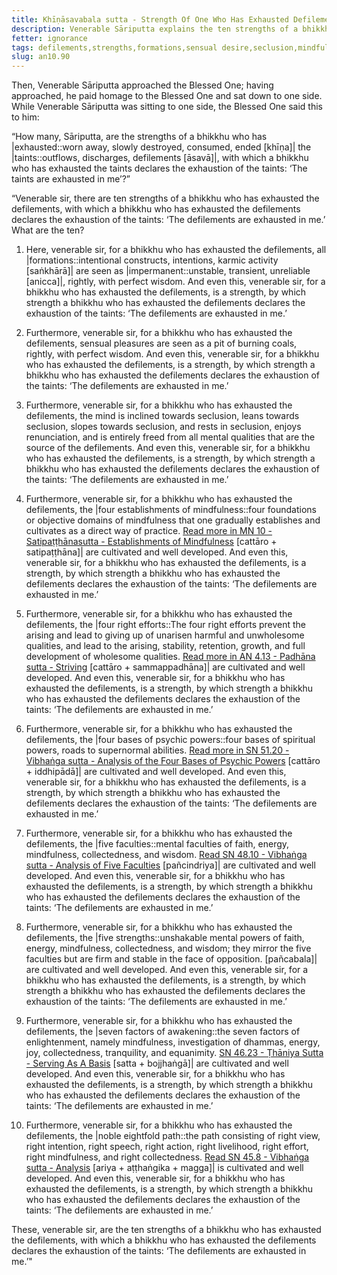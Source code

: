 ```yaml
---
title: Khīṇāsavabala sutta - Strength Of One Who Has Exhausted Defilements
description: Venerable Sāriputta explains the ten strengths of a bhikkhu who has exhausted the defilements.
fetter: ignorance
tags: defilements,strengths,formations,sensual desire,seclusion,mindfulness,right efforts,psychic powers,faculties,strengths,factors of awakening,noble eightfold path,an,an10
slug: an10.90
---
```


Then, Venerable Sāriputta approached the Blessed One; having approached, he paid homage to the Blessed One and sat down to one side. While Venerable Sāriputta was sitting to one side, the Blessed One said this to him:

“How many, Sāriputta, are the strengths of a bhikkhu who has |exhausted::worn away, slowly destroyed, consumed, ended [khīṇa]| the |taints::outflows, discharges, defilements [āsavā]|, with which a bhikkhu who has exhausted the taints declares the exhaustion of the taints: ‘The taints are exhausted in me’?”

“Venerable sir, there are ten strengths of a bhikkhu who has exhausted the defilements, with which a bhikkhu who has exhausted the defilements declares the exhaustion of the taints: ‘The defilements are exhausted in me.’ What are the ten?

1) Here, venerable sir, for a bhikkhu who has exhausted the defilements, all |formations::intentional constructs, intentions, karmic activity [saṅkhārā]| are seen as |impermanent::unstable, transient, unreliable [anicca]|, rightly, with perfect wisdom. And even this, venerable sir, for a bhikkhu who has exhausted the defilements, is a strength, by which strength a bhikkhu who has exhausted the defilements declares the exhaustion of the taints: ‘The defilements are exhausted in me.’

2) Furthermore, venerable sir, for a bhikkhu who has exhausted the defilements, sensual pleasures are seen as a pit of burning coals, rightly, with perfect wisdom. And even this, venerable sir, for a bhikkhu who has exhausted the defilements, is a strength, by which strength a bhikkhu who has exhausted the defilements declares the exhaustion of the taints: ‘The defilements are exhausted in me.’

3) Furthermore, venerable sir, for a bhikkhu who has exhausted the defilements, the mind is inclined towards seclusion, leans towards seclusion, slopes towards seclusion, and rests in seclusion, enjoys renunciation, and is entirely freed from all mental qualities that are the source of the defilements. And even this, venerable sir, for a bhikkhu who has exhausted the defilements, is a strength, by which strength a bhikkhu who has exhausted the defilements declares the exhaustion of the taints: ‘The defilements are exhausted in me.’

4) Furthermore, venerable sir, for a bhikkhu who has exhausted the defilements, the |four establishments of mindfulness::four foundations or objective domains of mindfulness that one gradually establishes and cultivates as a direct way of practice. [Read more in MN 10 - Satipaṭṭhānasutta - Establishments of Mindfulness](/mn10) [cattāro + satipaṭṭhāna]| are cultivated and well developed. And even this, venerable sir, for a bhikkhu who has exhausted the defilements, is a strength, by which strength a bhikkhu who has exhausted the defilements declares the exhaustion of the taints: ‘The defilements are exhausted in me.’

5) Furthermore, venerable sir, for a bhikkhu who has exhausted the defilements, the |four right efforts::The four right efforts prevent the arising and lead to giving up of unarisen harmful and unwholesome qualities, and lead to the arising, stability, retention, growth, and full development of wholesome qualities. [Read more in AN 4.13 - Padhāna sutta - Striving](/an4.13) [cattāro + sammappadhāna]| are cultivated and well developed. And even this, venerable sir, for a bhikkhu who has exhausted the defilements, is a strength, by which strength a bhikkhu who has exhausted the defilements declares the exhaustion of the taints: ‘The defilements are exhausted in me.’

6) Furthermore, venerable sir, for a bhikkhu who has exhausted the defilements, the |four bases of psychic powers::four bases of spiritual powers, roads to supernormal abilities. [Read more in SN 51.20 - Vibhaṅga sutta - Analysis of the Four Bases of Psychic Powers](/sn51.20) [cattāro + iddhipādā]| are cultivated and well developed. And even this, venerable sir, for a bhikkhu who has exhausted the defilements, is a strength, by which strength a bhikkhu who has exhausted the defilements declares the exhaustion of the taints: ‘The defilements are exhausted in me.’

7) Furthermore, venerable sir, for a bhikkhu who has exhausted the defilements, the |five faculties::mental faculties of faith, energy, mindfulness, collectedness, and wisdom. [Read SN 48.10 - Vibhaṅga sutta - Analysis of Five Faculties](/sn48.10) [pañcindriya]| are cultivated and well developed. And even this, venerable sir, for a bhikkhu who has exhausted the defilements, is a strength, by which strength a bhikkhu who has exhausted the defilements declares the exhaustion of the taints: ‘The defilements are exhausted in me.’

8) Furthermore, venerable sir, for a bhikkhu who has exhausted the defilements, the |five strengths::unshakable mental powers of faith, energy, mindfulness, collectedness, and wisdom; they mirror the five faculties but are firm and stable in the face of opposition. [pañcabala]| are cultivated and well developed. And even this, venerable sir, for a bhikkhu who has exhausted the defilements, is a strength, by which strength a bhikkhu who has exhausted the defilements declares the exhaustion of the taints: ‘The defilements are exhausted in me.’

9) Furthermore, venerable sir, for a bhikkhu who has exhausted the defilements, the |seven factors of awakening::the seven factors of enlightenment, namely mindfulness, investigation of dhammas, energy, joy, collectedness, tranquility, and equanimity. [SN 46.23 - Ṭhāniya Sutta - Serving As A Basis](/sn46.23) [satta + bojjhaṅgā]| are cultivated and well developed. And even this, venerable sir, for a bhikkhu who has exhausted the defilements, is a strength, by which strength a bhikkhu who has exhausted the defilements declares the exhaustion of the taints: ‘The defilements are exhausted in me.’

10) Furthermore, venerable sir, for a bhikkhu who has exhausted the defilements, the |noble eightfold path::the path consisting of right view, right intention, right speech, right action, right livelihood, right effort, right mindfulness, and right collectedness. [Read SN 45.8 - Vibhaṅga sutta - Analysis](/sn45.8) [ariya + aṭṭhaṅgika + magga]| is cultivated and well developed. And even this, venerable sir, for a bhikkhu who has exhausted the defilements, is a strength, by which strength a bhikkhu who has exhausted the defilements declares the exhaustion of the taints: ‘The defilements are exhausted in me.’

These, venerable sir, are the ten strengths of a bhikkhu who has exhausted the defilements, with which a bhikkhu who has exhausted the defilements declares the exhaustion of the taints: ‘The defilements are exhausted in me.’"